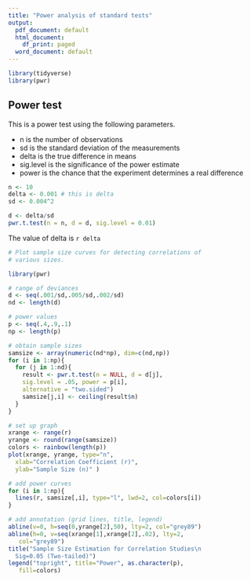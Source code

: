 ```yaml
---
title: "Power analysis of standard tests"
output:
  pdf_document: default
  html_document:
    df_print: paged
  word_document: default
---
```



```r
library(tidyverse)
library(pwr)
```

## Power test

This is a power test using the following parameters.

* n is the number of observations
* sd is the standard deviation of the measurements
* delta is the true difference in means
* sig.level is the significance of the power estimate
* power is the chance that the experiment determines a real difference

```r
n <- 10
delta <- 0.001 # this is delta
sd <- 0.004^2

d <- delta/sd
pwr.t.test(n = n, d = d, sig.level = 0.01)
```

The value of delta is `r delta`
```r
# Plot sample size curves for detecting correlations of
# various sizes.

library(pwr)

# range of deviances
d <- seq(.001/sd,.005/sd,.002/sd)
nd <- length(d)

# power values
p <- seq(.4,.9,.1)
np <- length(p)

# obtain sample sizes
samsize <- array(numeric(nd*np), dim=c(nd,np))
for (i in 1:np){
  for (j in 1:nd){
    result <- pwr.t.test(n = NULL, d = d[j],
    sig.level = .05, power = p[i],
    alternative = "two.sided")
    samsize[j,i] <- ceiling(result$n)
  }
}

# set up graph
xrange <- range(r)
yrange <- round(range(samsize))
colors <- rainbow(length(p))
plot(xrange, yrange, type="n",
  xlab="Correlation Coefficient (r)",
  ylab="Sample Size (n)" )

# add power curves
for (i in 1:np){
  lines(r, samsize[,i], type="l", lwd=2, col=colors[i])
}

# add annotation (grid lines, title, legend) 
abline(v=0, h=seq(0,yrange[2],50), lty=2, col="grey89")
abline(h=0, v=seq(xrange[1],xrange[2],.02), lty=2,
   col="grey89")
title("Sample Size Estimation for Correlation Studies\n
  Sig=0.05 (Two-tailed)")
legend("topright", title="Power", as.character(p),
   fill=colors)
```

